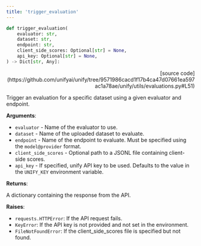 ```yaml
---
title: 'trigger_evaluation'
---
```


```python
def trigger_evaluation(
    evaluator: str,
    dataset: str,
    endpoint: str,
    client_side_scores: Optional[str] = None,
    api_key: Optional[str] = None,
) -> Dict[str, Any]:
```

<p align="right">[source code](https://github.com/unifyai/unify/tree/9571986cacd1f17b4ca47d07661ea597ac1a78ae/unify/utils/evaluations.py#L51)</p>

Trigger an evaluation for a specific dataset using a given evaluator and endpoint.

**Arguments**:

- `evaluator` - Name of the evaluator to use.
- `dataset` - Name of the uploaded dataset to evaluate.
- `endpoint` - Name of the endpoint to evaluate. Must be specified using the `model@provider` format.
- `client_side_scores` - Optional path to a JSONL file containing client-side scores.
- `api_key` - If specified, unify API key to be used. Defaults to the value in the `UNIFY_KEY` environment variable.



**Returns**:

A dictionary containing the response from the API.



**Raises**:

- `requests.HTTPError`: If the API request fails.
- `KeyError`: If the API key is not provided and not set in the environment.
- `FileNotFoundError`: If the client_side_scores file is specified but not found.